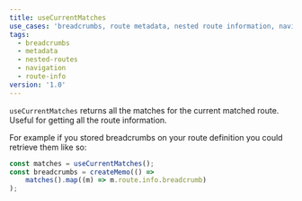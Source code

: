```yaml
---
title: useCurrentMatches
use_cases: 'breadcrumbs, route metadata, nested route information, navigation context'
tags:
  - breadcrumbs
  - metadata
  - nested-routes
  - navigation
  - route-info
version: '1.0'
---
```


`useCurrentMatches` returns all the matches for the current matched route. Useful for getting all the route information.

For example if you stored breadcrumbs on your route definition you could retrieve them like so:

```js
const matches = useCurrentMatches();
const breadcrumbs = createMemo(() =>
	matches().map((m) => m.route.info.breadcrumb)
);
```
